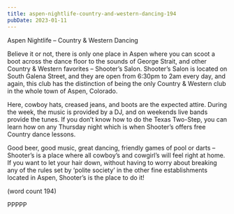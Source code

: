 ```yaml
---
title: aspen-nightlife-country-and-western-dancing-194
pubDate: 2023-01-11
---
```


Aspen Nightlife – Country & Western Dancing

Believe it or not, there is only one place in 
Aspen where you can scoot a boot across the 
dance floor to the sounds of George Strait, and 
other Country & Western favorites – Shooter’s 
Salon. Shooter’s Salon is located on South 
Galena Street, and they are open from 6:30pm 
to 2am every day, and again, this club has the 
distinction of being the only Country & Western 
club in the whole town of Aspen, Colorado.

Here, cowboy hats, creased jeans, and boots 
are the expected attire. During the week, the 
music is provided by a DJ, and on weekends 
live bands provide the tunes. If you don’t know 
how to do the Texas Two-Step, you can learn 
how on any Thursday night which is when 
Shooter’s offers free Country dance lessons. 

Good beer, good music, great dancing, friendly 
games of pool or darts – Shooter’s is a place 
where all cowboy’s and cowgirl’s will feel right 
at home. If you want to let your hair down, 
without having to worry about breaking any of
the rules set by ‘polite society’ in the other fine 
establishments located in Aspen, Shooter’s is 
the place to do it!

(word count 194)

PPPPP